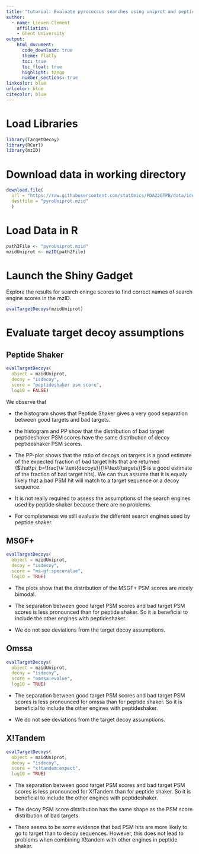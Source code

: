 ```yaml
---
title: "tutorial: Evaluate pyrococcus searches using uniprot and peptide shaker"
author: 
  - name: Lieven Clement
    affiliation:
    - Ghent University
output: 
    html_document:
      code_download: true
      theme: flatly
      toc: true
      toc_float: true
      highlight: tango
      number_sections: true
linkcolor: blue
urlcolor: blue
citecolor: blue
---
```


# Load Libraries 

```r
library(TargetDecoy)
library(RCurl)
library(mzID)
```

# Download data in working directory

```r
download.file( 
  url = "https://raw.githubusercontent.com/statOmics/PDA22GTPB/data/identification/pyroUniprot.mzid",
  destfile = "pyroUniprot.mzid"
  )
```

# Load Data in R

```r
path2File <- "pyroUniprot.mzid"
mzidUniprot <- mzID(path2File)
```

# Launch the Shiny Gadget 

Explore the results for search eninge scores to find correct names of search engine scores in the mzID.

```r
evalTargetDecoys(mzidUniprot)
```

# Evaluate target decoy assumptions 

## Peptide Shaker

```r
evalTargetDecoys(
  object = mzidUniprot, 
  decoy = "isdecoy", 
  score = "peptideshaker psm score",
  log10 = FALSE)
```

We observe that 

- the histogram shows that Peptide Shaker gives a very good separation between good targets and bad targets. 

- the histogram and PP show that the distribution of bad target peptideshaker PSM scores have the same distribution of decoy peptideshaker PSM scores.

- The PP-plot shows that the ratio of decoys on targets is a good estimate of the expected fraction of bad target hits that are returned ($\hat\pi_b=\frac{\# \text{decoys}}{\#\text{targets}}$ is a good estimate of the fraction of bad target hits). We can thus assume that it is equaly likely that a bad PSM hit will match to a target sequence or a decoy sequence.  

- It is not really required to assess the assumptions of the search engines used by peptide shaker because there are no problems. 

- For completeness we still evaluate the different search engines used by peptide shaker. 

## MSGF+


```r
evalTargetDecoys(
  object = mzidUniprot, 
  decoy = "isdecoy", 
  score = "ms-gf:specevalue",
  log10 = TRUE)
```

- The plots show that
the distribution of the MSGF+ PSM scores are nicely bimodal. 

- The separation between good target PSM scores and bad target PSM scores is less pronounced than for peptide shaker. So it is beneficial to include the other engines with peptideshaker. 

- We do not see deviations from the target decoy assumptions. 

## Omssa

```r
evalTargetDecoys(
  object = mzidUniprot, 
  decoy = "isdecoy", 
  score = "omssa:evalue",
  log10 = TRUE)
```


- The separation between good target PSM scores and bad target PSM scores is less pronounced for omssa than for peptide shaker. So it is beneficial to include the other engines with peptideshaker. 

- We do not see deviations from the target decoy assumptions. 

## X!Tandem

```r
evalTargetDecoys(
  object = mzidUniprot, 
  decoy = "isdecoy", 
  score = "x!tandem:expect",
  log10 = TRUE)
```


- The separation between good target PSM scores and bad target PSM scores is less pronounced for X!Tandem than for peptide shaker. So it is beneficial to include the other engines with peptideshaker. 

- The decoy PSM score distribution has the same shape as the PSM score distribution of bad targets. 

- There seems to be some evidence that bad PSM hits are more likely to go to target than to decoy sequences. However, this does not lead to problems when combining X!tandem with other engines in peptide shaker. 
